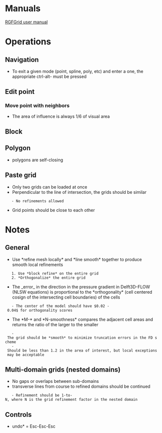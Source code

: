 = Manuals =
[[file:~/Documents/20_manuals/RGFGRID_User_Manual.pdf|RGFGrid user manual]]

= Operations =
== Navigation ==
* To exit a given mode (point, spline, poly, etc) and enter a one, the appropriate ctrl-alt-<key> must be pressed

== Edit point ==
=== Move point with neighbors ===
* The area of influence is always 1/6 of visual area

== Block ==


== Polygon ==
* polygons are self-closing

== Paste grid ==
* Only two grids can be loaded at once
* Perpendicular to the line of intersection, the grids should be similar
	- No refinements allowed
* Grid points should be close to each other


= Notes =
== General ==
* Use *refine mesh locally* and *line smooth* together to produce smooth local refinements
	1. Use *block refine* on the entire grid
	2. *Orthogonalize* the entire grid

* The _error_ in the direction in the pressure gradient in Delft3D-FLOW (NLSW equations) is proportional to the *orthogonality* (cell centered cosign of the intersecting cell boundaries) of the cells
	- The center of the model should have $0.02 - 0.04$ for orthogonality scores

* The *M-* and *N-smoothness* compares the adjacent cell areas and returns the ratio of the larger to the smaller
	- The grid should be *smooth* to minimize truncation errors in the FD scheme
	- Should be less than 1.2 in the area of interest, but local exceptions may be acceptable

== Multi-domain grids (nested domains) ==
* No gaps or overlaps between sub-domains
* transverse lines from course to refined domains should be continued
	- Refinement should be 1-to-N, where N is the grid refinement factor in the nested domain

== Controls ==
*undo* = Esc-Esc-Esc
